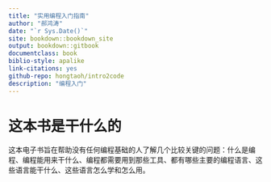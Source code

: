 ```yaml
--- 
title: "实用编程入门指南"
author: "郝鸿涛"
date: "`r Sys.Date()`"
site: bookdown::bookdown_site
output: bookdown::gitbook
documentclass: book
biblio-style: apalike
link-citations: yes
github-repo: hongtaoh/intro2code
description: "编程入门"
---
```

# 这本书是干什么的{-}

这本电子书旨在帮助没有任何编程基础的人了解几个比较关键的问题：什么是编程、编程能用来干什么、编程都需要用到那些工具、都有哪些主要的编程语言、这些语言能干什么、这些语言怎么学和怎么用。
